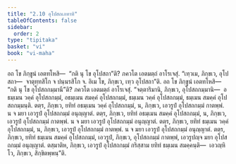 ```yaml
---
title: "2.10 อุโปสถเภทาทิ"
tableOfContents: false
sidebar:
  order: 2
type: "tipitaka"
basket: "vi"
book: "vi-maha"
---
```



<DynamicBreadcrumb />

<Division number="149" book="vi-maha">

<Paragraph number="622" book="vi-maha">
อถ โข ภิกฺขูนํ เอตทโหสิ—  “กติ นุ โข อุโปสถา”ติ? ภควโต เอตมตฺถํ อาโรเจสุํ. “เทฺวเม, ภิกฺขเว, อุโปสถา—  จาตุทฺทสิโก จ ปนฺนรสิโก จ. อิเม โข, ภิกฺขเว, เทฺว อุโปสถา”ติ.
</Paragraph>

<Paragraph number="623" book="vi-maha">
อถ โข ภิกฺขูนํ เอตทโหสิ—  “กติ นุ โข อุโปสถกมฺมานี”ติ? ภควโต เอตมตฺถํ อาโรเจสุํ. “จตฺตาริมานิ, ภิกฺขเว, อุโปสถกมฺมานิ—  อธมฺเมน วคฺคํ อุโปสถกมฺมํ, อธมฺเมน สมคฺคํ อุโปสถกมฺมํ, ธมฺเมน วคฺคํ อุโปสถกมฺมํ, ธมฺเมน สมคฺคํ อุโปสถกมฺมนฺติ. ตตฺร, ภิกฺขเว, ยทิทํ อธมฺเมน วคฺคํ อุโปสถกมฺมํ, น, ภิกฺขเว, เอวรูปํ อุโปสถกมฺมํ กาตพฺพํ. น จ มยา เอวรูปํ อุโปสถกมฺมํ อนุญฺญาตํ. ตตฺร, ภิกฺขเว, ยทิทํ อธมฺเมน สมคฺคํ อุโปสถกมฺมํ, น, ภิกฺขเว, เอวรูปํ อุโปสถกมฺมํ กาตพฺพํ. น จ มยา เอวรูปํ อุโปสถกมฺมํ อนุญฺญาตํ. ตตฺร, ภิกฺขเว, ยทิทํ ธมฺเมน วคฺคํ อุโปสถกมฺมํ, น, ภิกฺขเว, เอวรูปํ อุโปสถกมฺมํ กาตพฺพํ. น จ มยา เอวรูปํ อุโปสถกมฺมํ อนุญฺญาตํ. ตตฺร, ภิกฺขเว, ยทิทํ ธมฺเมน สมคฺคํ อุโปสถกมฺมํ, เอวรูปํ, ภิกฺขเว, อุโปสถกมฺมํ กาตพฺพํ, เอวรูปญฺจ มยา อุโปสถกมฺมํ อนุญฺญาตํ. ตสฺมาติห, ภิกฺขเว, เอวรูปํ อุโปสถกมฺมํ กริสฺสาม ยทิทํ ธมฺเมน สมคฺคนฺติ—  เอวญฺหิ โว, ภิกฺขเว, สิกฺขิตพฺพนฺ”ติ.
</Paragraph>
</Division>